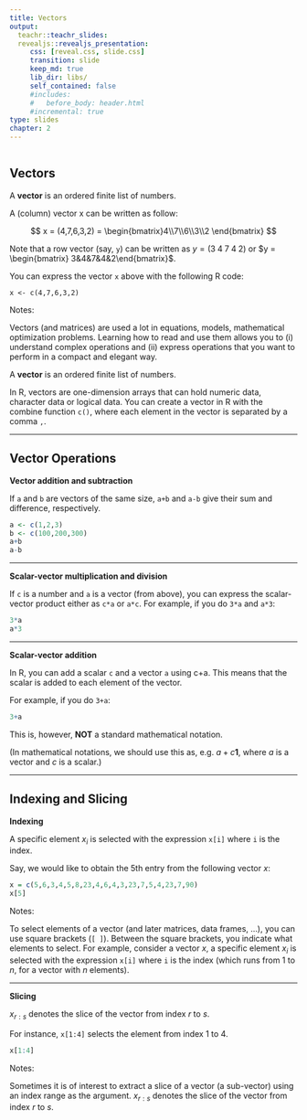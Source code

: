 ```yaml
---
title: Vectors
output:
  teachr::teachr_slides:
  revealjs::revealjs_presentation:
     css: [reveal.css, slide.css]
     transition: slide
     keep_md: true
     lib_dir: libs/
     self_contained: false
     #includes: 
     #   before_body: header.html
     #incremental: true
type: slides
chapter: 2
---
```


```r
```

## Vectors

A **vector** is an ordered finite list of numbers.

A (column) vector x can be written as follow:

$$ x = (4,7,6,3,2) = \begin{bmatrix}4\\7\\6\\3\\2 \end{bmatrix} $$

Note that a row vector (say, `y`) can be written as
$y = (3\;4\;7\;4\;2)$ or $y = \begin{bmatrix} 3&4&7&4&2\end{bmatrix}$.

You can express the vector `x` above with the following R
code:

```
x <- c(4,7,6,3,2)
```

Notes:

Vectors (and matrices) are used a lot in equations, models, mathematical
optimization problems. Learning how to read and use them allows you to
(i) understand complex operations and (ii) express operations that you
want to perform in a compact and elegant way.

A **vector** is an ordered finite list of numbers.

In R, vectors are one-dimension arrays that can hold numeric data,
character data or logical data. You can create a vector in R with the
combine function `c()`, where each element in the vector is separated by
a comma `,`.

---

## Vector Operations

**Vector addition and subtraction** 

If `a` and `b` are vectors of the same size, `a+b` and `a-b` give their sum and difference, respectively.

```r
a <- c(1,2,3)
b <- c(100,200,300)
a+b
a-b
```

---

**Scalar-vector multiplication and division** 

If `c` is a number and `a` is a vector (from above), you can express the scalar-vector product either as `c*a` or `a*c`. For example, if you do `3*a` and `a*3`:

```r
3*a
a*3
```

---

**Scalar-vector addition** 

In R, you can add a scalar `c` and a vector `a` using c+a. This means that the scalar is added to each element of the vector. 

For example, if you do `3+a`:

```r
3+a
```

This is, however, **NOT** a standard mathematical notation.

(In mathematical notations, we should use this as, e.g. $a + c \mathbf{1}$, where $a$ is a vector and $c$ is a scalar.)

---

## Indexing and Slicing

**Indexing** 

A specific element $x_i$ is selected with the expression `x[i]` where `i` is the index. 

Say, we would like to obtain the 5th entry from the following vector $x$:
```r
x = c(5,6,3,4,5,8,23,4,6,4,3,23,7,5,4,23,7,90)
x[5]
```

Notes:

To select elements of a vector (and later matrices, data frames, ...), you can use square brackets (`[ ]`). Between the square brackets, you indicate what elements to select. For example, consider a vector $x$, a specific element $x_i$ is selected with the expression `x[i]` where `i` is the index (which runs from 1 to $n$, for a vector with $n$ elements). 

---

**Slicing** 


$x_{r:s}$ denotes the slice of the vector from index $r$ to $s$.

For instance, `x[1:4]` selects the element from index 1 to 4.

```r
x[1:4]
```


Notes:

Sometimes it is of interest to extract a slice of a vector (a sub-vector) using an index range as the argument. $x_{r:s}$ denotes the slice of the vector from index $r$ to $s$.

